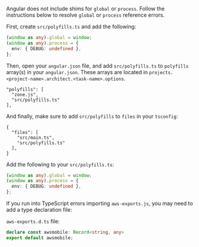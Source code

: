 
Angular does not include shims for `global` or `process`. Follow the instructions below to resolve `global` or `process` reference errors.

<Tabs>
<TabItem title="Angular 15+">

First, create `src/polyfills.ts` and add the following:

```ts
(window as any).global = window;
(window as any).process = {
  env: { DEBUG: undefined },
};
```

Then, open your `angular.json` file, and add `src/polyfills.ts` to `polyfills` array(s) in your `angular.json`. These  arrays are located in `projects.<project-name>.architect.<task-name>.options`.

```json{3}
"polyfills": [
  "zone.js",
  "src/polyfills.ts"
],
```

And finally, make sure to add `src/polyfills` to `files` in your `tsconfig`:

```json{4}
{
  "files": [
    "src/main.ts",
    "src/polyfills.ts"
  ],
}
```

  </TabItem>

  <TabItem title="Angular 12-14">

Add the following to your `src/polyfills.ts`:

```ts
(window as any).global = window;
(window as any).process = {
  env: { DEBUG: undefined },
};
```

  </TabItem>
</Tabs>

If you run into TypeScript errors importing `aws-exports.js`, you may need to add a type declaration file:

`aws-exports.d.ts` file:

```ts
declare const awsmobile: Record<string, any>
export default awsmobile;
```
